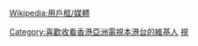 {{Userbox
  |id=<span style="font-family:方正圆体;">本港台</span>
  |id-c=orange
  |id-fc=white
  |id-s=11
  |info=這個用户曾經喜歡收看[[亞洲電視|<span style="color:white;">亞洲電視</span>]][[本港台|<span style="color:white;">本港台</span>]]。
  |info-c=orange
  |info-fc=white
}}
<includeonly>[[Category:喜歡收看香港亞洲電視本港台的維基人]]</includeonly><noinclude>
[[Category:媒體用戶框模板|視]]
</noinclude><noinclude>{{Clear}}[[Wikipedia:用戶框/媒體]]
</noinclude>